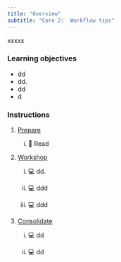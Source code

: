 ```yaml
---
title: "Overview"
subtitle: "Core 2:  Workflow tips"
---
```


xxxxx

### Learning objectives

-   dd
-   dd.
-   dd
-   d

### Instructions

1.  [Prepare](study_before_workshop.qmd)

    i.  📖 Read 

2.  [Workshop](workshop.qmd)

    i.  💻 dd.

    ii. 💻 ddd

    iii. 💻 ddd

3.  [Consolidate](study_after_workshop.qmd)

    i.  💻 dd

    ii. 💻 dd
